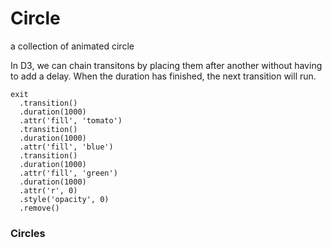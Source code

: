 

<Meta of={CirclesStories} />

# Circle

<Subtitle>a collection of animated circle</Subtitle>

In D3, we can chain transitons by placing them after another without having to add a delay.
When the duration has finished, the next transition will run.

```
exit
  .transition()
  .duration(1000)
  .attr('fill', 'tomato')
  .transition()
  .duration(1000)
  .attr('fill', 'blue')
  .transition()
  .duration(1000)
  .attr('fill', 'green')
  .duration(1000)
  .attr('r', 0)
  .style('opacity', 0)
  .remove()
```

### Circles

<Canvas of={CirclesStories.Circles} />
